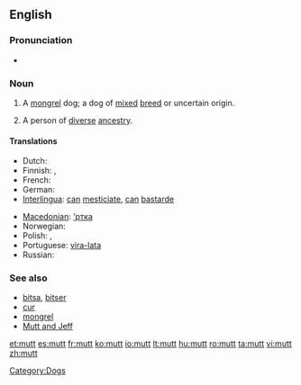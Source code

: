 {{also|mutt'}}
==English==

===Pronunciation===
* {{audio|en-us-mutt.ogg|Audio (US)}}
*: {{rhymes|ʌt}}

===Noun===
{{en-noun}}

# A [[mongrel]] dog; a dog of [[mixed]] [[breed]] or uncertain origin.
# {{figurative|sometimes|pejorative}} A person of [[diverse]] [[ancestry]].

====Translations====
{{trans-top|a mongrel dog}}
* Dutch: {{t+|nl|bastaard}}
* Finnish: {{t+|fi|rakki}}, {{t+|fi|piski}}
* French: {{t|fr|corniaud|m}}
* German: {{t-|de|Promenadenmischung|f}}
* [[Interlingua]]: [[can]] [[mesticiar|mesticiate]], [[can]] [[bastarde]]
{{trans-mid}}
* [[Macedonian]]: [[’ртка]] {{f}}
* Norwegian: {{t+|no|kjøter|m}}
* Polish: {{t+|pl|kundel}},  {{t|pl|mieszaniec}}
* Portuguese: [[vira-lata]] {{m}}
* Russian: {{t+|ru|дворняжка|f}}
{{trans-bottom}}

===See also===
* [[bitsa]], [[bitser]]
* [[cur]]
* [[mongrel]]
* [[Mutt and Jeff]]

[[Category:Dogs]]

[[et:mutt]]
[[es:mutt]]
[[fr:mutt]]
[[ko:mutt]]
[[io:mutt]]
[[lt:mutt]]
[[hu:mutt]]
[[ro:mutt]]
[[ta:mutt]]
[[vi:mutt]]
[[zh:mutt]]